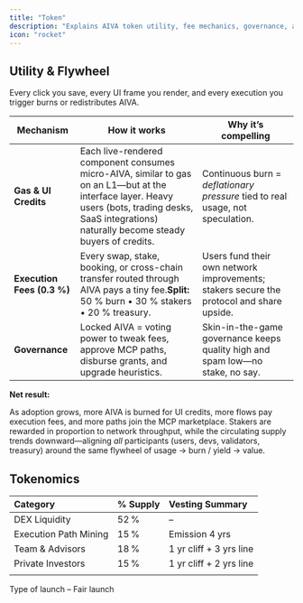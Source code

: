 ```yaml
---
title: "Token"
description: "Explains AIVA token utility, fee mechanics, governance, and tokenomics driving protocol adoption."
icon: "rocket"
---
```


## Utility & Flywheel

Every click you save, every UI frame you render, and every execution you trigger burns or redistributes AIVA. 

| Mechanism | How it works | Why it’s compelling |
| ----- | ----- | ----- |
| **Gas & UI Credits** | Each live-rendered component consumes micro-AIVA, similar to gas on an L1—but at the interface layer. Heavy users (bots, trading desks, SaaS integrations) naturally become steady buyers of credits. | Continuous burn \= *deflationary pressure* tied to real usage, not speculation. |
| **Execution Fees (0.3 %)** | Every swap, stake, booking, or cross-chain transfer routed through AIVA pays a tiny fee.**Split:** 50 % burn • 30 % stakers • 20 % treasury. | Users fund their own network improvements; stakers secure the protocol and share upside. |
| **Governance** | Locked AIVA \= voting power to tweak fees, approve MCP paths, disburse grants, and upgrade heuristics. | Skin-in-the-game governance keeps quality high and spam low—no stake, no say. |

**Net result:**

As adoption grows, more AIVA is burned for UI credits, more flows pay execution fees, and more paths join the MCP marketplace. Stakers are rewarded in proportion to network throughput, while the circulating supply trends downward—aligning *all* participants (users, devs, validators, treasury) around the same flywheel of usage → burn / yield → value.

## Tokenomics

| Category | % Supply | Vesting Summary |
| :---- | :---- | :---- |
| DEX Liquidity  | 52 % | – |
| Execution Path Mining | 15 % | Emission 4 yrs |
| Team & Advisors | 18 % | 1 yr cliff \+ 3 yrs line |
| Private Investors | 15 % | 1 yr cliff \+ 2 yrs line |
|  |  |   |

Type of launch – Fair launch